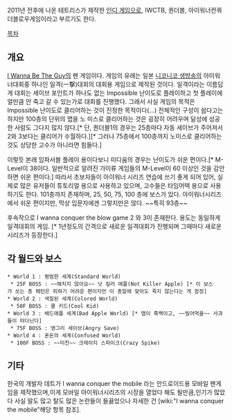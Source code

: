 2011년 전후에 나온 테트리스가 제작한 [[인디 게임]]으로, IWCTB, 퀀더블, 아이워너컨쿼더블로우게임이라고 부르기도 한다.

[[목차]]
== 개요 ==
[[I Wanna Be The Guy]]의 팬 게임이다.
게임의 유래는 일본 [[니코니코 생방송]]의 아이워너대회중 하나인 일격(一撃)대회의 대회용 게임으로 제작된 것이다. 일격이라는 이름답게 대회는 세이브 포인트가 하나도 없는 Impossible 난이도로 플레이하고 첫 플레이에 얼만큼 안 죽고 갈 수 있는가로 대회를 진행했다. 그래서 사실 게임의 목적은 Impossible 난이도로 클리어하는 것이 진정한 목적이다(...) 전체적인 구성이 쉽다고는 하지만 100층의 단위의 맵을 노 미스로 클리어하는 것은 굉장히 어려우며 달성에 성공한 사람도 그다지 많지 않다.[* 단, 퀀더블1의 경우는 25층마다 자동 세이브가 주어져서 2와 3보다는 클리어가 수월하다.][* 그러나 75층에서 100층까지 노미스로 클리어하는 것도 상당한 고수가 아니라면 힘들다.]

이렇듯 본래 임파서블 플레이 용이다보니 미디움의 경우는 난이도가 쉬운 편이다.[* M-Level이 38이다. 일반적으로 알려진 가이류 게임들의 M-Level이 60 이상인 것을 감안하면 쉬운 편이다.] 따라서 초보자들이 아이워너 시리즈 연습에 쓰기 좋게 되어 있어, 실제로 많은 유저들이 튜토리얼 용으로 사용하고 있으며, 고수들은 타임어택 용으로 사용하기도 한다. 101층까지 존재하며, 25, 50, 75, 100 층에 보스가 있다. 아이워너시리즈에서 쉬운 편이지만, 막상 입문자에겐 그렇지만은 않다. ~~특히 93층~~

후속작으로 I wanna conquer the blow game 2 와 3이 존재한다. 용도는 동일하게 일격대회의 게임. [* 1년정도의 간격으로 새로운 일격대회가 진행되며 그때마다 새로운 시리즈가 등장한다.]

== 각 월드와 보스 ==
 
 * World 1 : 평범한 세계(Standard World)
  * 25F BOSS : ~~해치지 않아요~~ 낫 킬러 애플(Not Killer Apple) [* 이 보스가 쏘는 총 패턴은 피하기 어려운 편이지만 이 총알에 맞아도 죽지 않는다는 게 함정]
 * World 2 : 색칠된 세계(Colored World)
  * 50F BOSS : 쿨 키드(Cool Kid)
 * World 3 : 배드애플 세계(Bad Apple World) [* 맵이 흑백이고, ~~빌어먹을~~ 사과들이 떠다닌다]
  * 75F BOSS : 앵그리 세이브(Angry Save)
 * World 4 : 혼돈의 세계(Confused World)
  * 100F BOSS : ~~미친~~ 크레이지 스파이크(Crazy Spike)

== 기타 ==

한국의 개발자 데트가 I wanna conquer the mobile 라는 안드로이드용 모바일 팬게임을 제작했으며,이게 모바일 아이워너시리즈의 시장을 열었다 해도 될만큼,인기가 많았다 사실 말도 많고 탈도 많은 논란들이 들끓었으나 자세한 건 [wiki:"I wanna conquer the mobile"해당 항목 참조].
